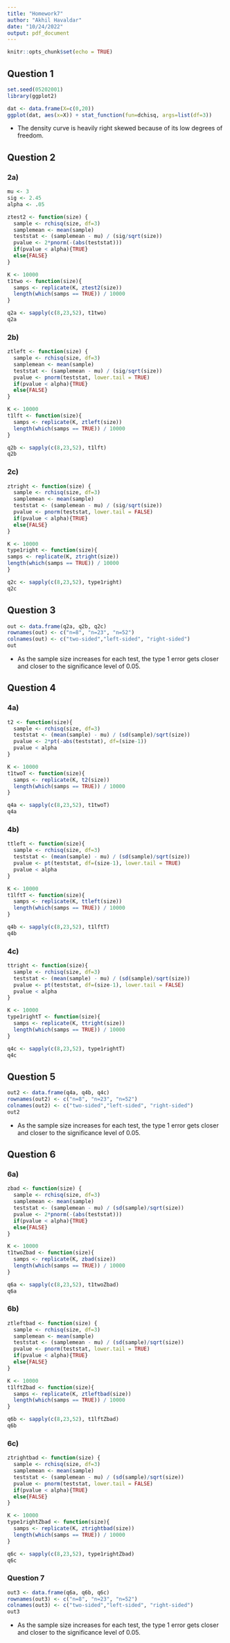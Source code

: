 ---
title: "Homework7"
author: "Akhil Havaldar"
date: "10/24/2022"
output: pdf_document
---

```{r setup, include=FALSE}
knitr::opts_chunk$set(echo = TRUE)
```

## Question 1
```{r}
set.seed(05202001)
library(ggplot2)

dat <- data.frame(X=c(0,20))
ggplot(dat, aes(x=X)) + stat_function(fun=dchisq, args=list(df=3))
```
- The density curve is heavily right skewed because of its low degrees of freedom.

## Question 2
### 2a) 
```{r}
mu <- 3
sig <- 2.45
alpha <- .05

ztest2 <- function(size) {
  sample <- rchisq(size, df=3)
  samplemean <- mean(sample)
  teststat <- (samplemean - mu) / (sig/sqrt(size))
  pvalue <- 2*pnorm(-(abs(teststat)))
  if(pvalue < alpha){TRUE}
  else{FALSE}
}

K <- 10000
t1two <- function(size){
  samps <- replicate(K, ztest2(size))
  length(which(samps == TRUE)) / 10000
}

q2a <- sapply(c(8,23,52), t1two)
q2a
```

### 2b)
```{r}
ztleft <- function(size) {
  sample <- rchisq(size, df=3)
  samplemean <- mean(sample)
  teststat <- (samplemean - mu) / (sig/sqrt(size))
  pvalue <- pnorm(teststat, lower.tail = TRUE)
  if(pvalue < alpha){TRUE}
  else{FALSE}
}

K <- 10000
t1lft <- function(size){
  samps <- replicate(K, ztleft(size))
  length(which(samps == TRUE)) / 10000
}

q2b <- sapply(c(8,23,52), t1lft)
q2b

```

### 2c) 
```{r}
ztright <- function(size) {
  sample <- rchisq(size, df=3)
  samplemean <- mean(sample)
  teststat <- (samplemean - mu) / (sig/sqrt(size))
  pvalue <- pnorm(teststat, lower.tail = FALSE)
  if(pvalue < alpha){TRUE}
  else{FALSE}
}

K <- 10000
type1right <- function(size){
samps <- replicate(K, ztright(size))
length(which(samps == TRUE)) / 10000
}

q2c <- sapply(c(8,23,52), type1right)
q2c

```

## Question 3
```{r}
out <- data.frame(q2a, q2b, q2c)
rownames(out) <- c("n=8", "n=23", "n=52")
colnames(out) <- c("two-sided","left-sided", "right-sided")
out
```

- As the sample size increases for each test, the type 1 error gets closer and closer to the significance level of 0.05. 

## Question 4
### 4a) 
```{r}
t2 <- function(size){
  sample <- rchisq(size, df=3)
  teststat <- (mean(sample) - mu) / (sd(sample)/sqrt(size))
  pvalue <- 2*pt(-abs(teststat), df=(size-1))
  pvalue < alpha
}

K <- 10000
t1twoT <- function(size){
  samps <- replicate(K, t2(size))
  length(which(samps == TRUE)) / 10000
}

q4a <- sapply(c(8,23,52), t1twoT)
q4a
```

### 4b) 
```{r}
ttleft <- function(size){
  sample <- rchisq(size, df=3)
  teststat <- (mean(sample) - mu) / (sd(sample)/sqrt(size))
  pvalue <- pt(teststat, df=(size-1), lower.tail = TRUE)
  pvalue < alpha
}

K <- 10000
t1lftT <- function(size){
  samps <- replicate(K, ttleft(size))
  length(which(samps == TRUE)) / 10000
}

q4b <- sapply(c(8,23,52), t1lftT)
q4b

```

### 4c) 
```{r}
ttright <- function(size){
  sample <- rchisq(size, df=3)
  teststat <- (mean(sample) - mu) / (sd(sample)/sqrt(size))
  pvalue <- pt(teststat, df=(size-1), lower.tail = FALSE)
  pvalue < alpha
}

K <- 10000
type1rightT <- function(size){
  samps <- replicate(K, ttright(size))
  length(which(samps == TRUE)) / 10000
}

q4c <- sapply(c(8,23,52), type1rightT)
q4c
```

## Question 5
```{r}
out2 <- data.frame(q4a, q4b, q4c)
rownames(out2) <- c("n=8", "n=23", "n=52")
colnames(out2) <- c("two-sided","left-sided", "right-sided")
out2
```

- As the sample size increases for each test, the type 1 error gets closer and closer to the significance level of 0.05. 

## Question 6
### 6a) 
```{r}
zbad <- function(size) {
  sample <- rchisq(size, df=3)
  samplemean <- mean(sample)
  teststat <- (samplemean - mu) / (sd(sample)/sqrt(size))
  pvalue <- 2*pnorm(-(abs(teststat)))
  if(pvalue < alpha){TRUE}
  else{FALSE}
}

K <- 10000
t1twoZbad <- function(size){
  samps <- replicate(K, zbad(size))
  length(which(samps == TRUE)) / 10000
}

q6a <- sapply(c(8,23,52), t1twoZbad)
q6a
```

### 6b) 
```{r}
ztleftbad <- function(size) {
  sample <- rchisq(size, df=3)
  samplemean <- mean(sample)
  teststat <- (samplemean - mu) / (sd(sample)/sqrt(size))
  pvalue <- pnorm(teststat, lower.tail = TRUE)
  if(pvalue < alpha){TRUE}
  else{FALSE}
}

K <- 10000
t1lftZbad <- function(size){
  samps <- replicate(K, ztleftbad(size))
  length(which(samps == TRUE)) / 10000
}

q6b <- sapply(c(8,23,52), t1lftZbad)
q6b
```

### 6c)
```{r}
ztrightbad <- function(size) {
  sample <- rchisq(size, df=3)
  samplemean <- mean(sample)
  teststat <- (samplemean - mu) / (sd(sample)/sqrt(size))
  pvalue <- pnorm(teststat, lower.tail = FALSE)
  if(pvalue < alpha){TRUE}
  else{FALSE}
}

K <- 10000
type1rightZbad <- function(size){
  samps <- replicate(K, ztrightbad(size))
  length(which(samps == TRUE)) / 10000
}

q6c <- sapply(c(8,23,52), type1rightZbad)
q6c
```

### Question 7
```{r}
out3 <- data.frame(q6a, q6b, q6c)
rownames(out3) <- c("n=8", "n=23", "n=52")
colnames(out3) <- c("two-sided","left-sided", "right-sided")
out3
```

- As the sample size increases for each test, the type 1 error gets closer and closer to the significance level of 0.05. 
